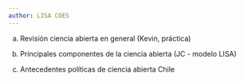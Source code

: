 ```yaml
---
author: LISA COES
---
```




a) Revisión ciencia abierta en general (Kevin, práctica)

b) Principales componentes de la ciencia abierta (JC - modelo LISA)

c) Antecedentes políticas de ciencia abierta Chile
